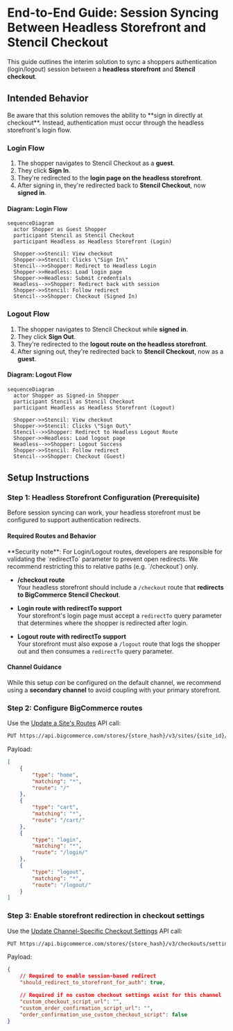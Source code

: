 # End-to-End Guide: Session Syncing Between Headless Storefront and Stencil Checkout

This guide outlines the interim solution to sync a shoppers authentication (login/logout) session between a **headless storefront** and **Stencil checkout**.

## Intended Behavior

<Callout type='info'>
	Be aware that this solution removes the ability to **sign in directly at
	checkout**. Instead, authentication must occur through the headless
	storefront's login flow.
</Callout>

### Login Flow

1. The shopper navigates to Stencil Checkout as a **guest**.
2. They click **Sign In**.
3. They're redirected to the **login page on the headless storefront**.
4. After signing in, they're redirected back to **Stencil Checkout**, now **signed in**.

#### Diagram: Login Flow

```mermaid
sequenceDiagram
  actor Shopper as Guest Shopper
  participant Stencil as Stencil Checkout
  participant Headless as Headless Storefront (Login)

  Shopper->>Stencil: View checkout
  Shopper->>Stencil: Clicks \"Sign In\"
  Stencil-->>Shopper: Redirect to Headless Login
  Shopper->>Headless: Load login page
  Shopper->>Headless: Submit credentials
  Headless-->>Shopper: Redirect back with session
  Shopper->>Stencil: Follow redirect
  Stencil-->>Shopper: Checkout (Signed In)
```

### Logout Flow

1. The shopper navigates to Stencil Checkout while **signed in**.
2. They click **Sign Out**.
3. They're redirected to the **logout route on the headless storefront**.
4. After signing out, they're redirected back to **Stencil Checkout**, now as a **guest**.

#### Diagram: Logout Flow

```mermaid
sequenceDiagram
  actor Shopper as Signed-in Shopper
  participant Stencil as Stencil Checkout
  participant Headless as Headless Storefront (Logout)

  Shopper->>Stencil: View checkout
  Shopper->>Stencil: Clicks \"Sign Out\"
  Stencil-->>Shopper: Redirect to Headless Logout Route
  Shopper->>Headless: Load logout page
  Headless-->>Shopper: Logout Success
  Shopper->>Stencil: Follow redirect
  Stencil-->>Shopper: Checkout (Guest)
```

## Setup Instructions

<Steps>

### Step 1: Headless Storefront Configuration (Prerequisite)

Before session syncing can work, your headless storefront must be configured to support authentication redirects.

#### Required Routes and Behavior

<Callout type='warning'>
	**Security note**: For Login/Logout routes, developers are responsible for
	validating the `redirectTo` parameter to prevent open redirects. We recommend
	restricting this to relative paths (e.g. `/checkout`) only.
</Callout>

- **/checkout route**  
  Your headless storefront should include a `/checkout` route that **redirects to BigCommerce Stencil Checkout**.

- **Login route with redirectTo support**  
  Your storefront's login page must accept a `redirectTo` query parameter that determines where the shopper is redirected after login.

- **Logout route with redirectTo support**  
  Your storefront must also expose a `/logout` route that logs the shopper out and then consumes a `redirectTo` query parameter.

#### Channel Guidance

While this setup _can_ be configured on the default channel, we recommend using a **secondary channel** to avoid coupling with your primary storefront.

### Step 2: **Configure BigCommerce routes**

Use the [Update a Site's Routes](https://developer.bigcommerce.com/docs/rest-management/sites/site-routes#update-a-sites-routes) API call:

```bash
PUT https://api.bigcommerce.com/stores/{store_hash}/v3/sites/{site_id}/routes
```

Payload:
```json
[
	{
		"type": "home",
		"matching": "*",
		"route": "/"
	},
	{
		"type": "cart",
		"matching": "*",
		"route": "/cart/"
	},
	{
		"type": "login",
		"matching": "*",
		"route": "/login/"
	},
	{
		"type": "logout",
		"matching": "*",
		"route": "/logout/"
	}
]
```

### Step 3: **Enable storefront redirection in checkout settings**

Use the [Update Channel-Specific Checkout Settings](https://developer.bigcommerce.com/docs/rest-management/checkouts/checkout-settings#update-channel-specific-checkout-settings) API call:

```bash
PUT https://api.bigcommerce.com/stores/{store_hash}/v3/checkouts/settings/channels/{channel_id}
```

Payload:

```json
{
	// Required to enable session-based redirect
	"should_redirect_to_storefront_for_auth": true,

	// Required if no custom checkout settings exist for this channel
	"custom_checkout_script_url": "",
	"custom_order_confirmation_script_url": "",
	"order_confirmation_use_custom_checkout_script": false
}
```
 </Steps>